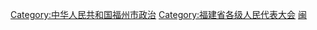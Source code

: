 [[Category:中华人民共和国福州市政治|Category:中华人民共和国福州市政治]]
[[Category:福建省各级人民代表大会|Category:福建省各级人民代表大会]]
[[Category:设区的市人民代表大会|闽]]